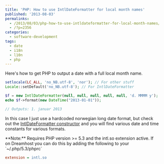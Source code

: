 ---
title: 'PHP: How to use IntlDateFormatter for local month names'
published: '2013-08-03'
permalinks:
  - /2013/08/03/php-how-to-use-intldateformatter-for-local-month-names/
  - /?p=2356
categories:
  - software-development
tags:
  - date
  - i18n
  - l10n
  - php
---

Here's how to get PHP to output a date with a full local month name.

```php
setlocale(LC_ALL, 'no_NB.utf-8', 'nor'); // For other stuff
Locale::setDefault('no_NB.utf-8'); // For IntlDateFormatter

$f = new IntlDateFormatter(null, null, null, null, null, 'd. MMMM y');
echo $f->format(new DateTime("2013-01-01"));

// Outputs: 1. januar 2013
```

In this case I just use a hardcoded norwegian long date format, but check out the <a href="http://php.net/manual/en/intldateformatter.create.php">IntlDateFormatter constructor</a> and you will find various date and time constants for various formats.

<div className="note">
  **Note:** Requires PHP version >= 5.3 and the intl.so extension active. If on
  Dreamhost you can do this by adding the following to your `~/.php/5.3/phprc`
</div>

```ini
extension = intl.so
```
